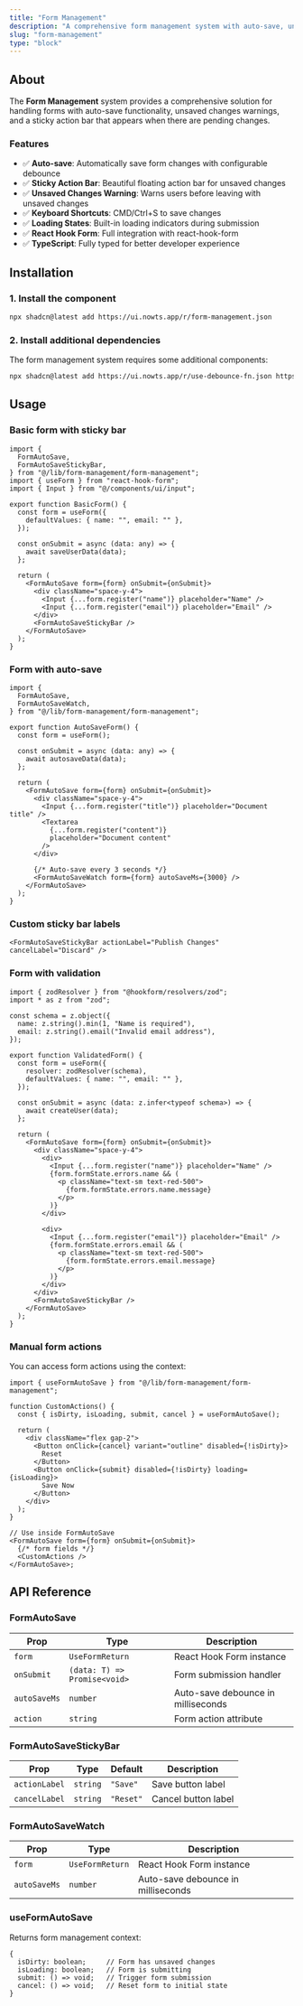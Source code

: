 ```yaml
---
title: "Form Management"
description: "A comprehensive form management system with auto-save, unsaved changes warning, and sticky action bar for enhanced UX."
slug: "form-management"
type: "block"
---
```


## About

The **Form Management** system provides a comprehensive solution for handling forms with auto-save functionality, unsaved changes warnings, and a sticky action bar that appears when there are pending changes.

### Features

- ✅ **Auto-save**: Automatically save form changes with configurable debounce
- ✅ **Sticky Action Bar**: Beautiful floating action bar for unsaved changes
- ✅ **Unsaved Changes Warning**: Warns users before leaving with unsaved changes
- ✅ **Keyboard Shortcuts**: CMD/Ctrl+S to save changes
- ✅ **Loading States**: Built-in loading indicators during submission
- ✅ **React Hook Form**: Full integration with react-hook-form
- ✅ **TypeScript**: Fully typed for better developer experience

## Installation

### 1. Install the component

```bash
npx shadcn@latest add https://ui.nowts.app/r/form-management.json
```

### 2. Install additional dependencies

The form management system requires some additional components:

```bash
npx shadcn@latest add https://ui.nowts.app/r/use-debounce-fn.json https://ui.nowts.app/r/use-warn-if-unsaved-changes.json https://ui.nowts.app/r/use-is-client.json https://ui.nowts.app/r/submit-button.json
```

## Usage

### Basic form with sticky bar

```tsx
import {
  FormAutoSave,
  FormAutoSaveStickyBar,
} from "@/lib/form-management/form-management";
import { useForm } from "react-hook-form";
import { Input } from "@/components/ui/input";

export function BasicForm() {
  const form = useForm({
    defaultValues: { name: "", email: "" },
  });

  const onSubmit = async (data: any) => {
    await saveUserData(data);
  };

  return (
    <FormAutoSave form={form} onSubmit={onSubmit}>
      <div className="space-y-4">
        <Input {...form.register("name")} placeholder="Name" />
        <Input {...form.register("email")} placeholder="Email" />
      </div>
      <FormAutoSaveStickyBar />
    </FormAutoSave>
  );
}
```

### Form with auto-save

```tsx
import {
  FormAutoSave,
  FormAutoSaveWatch,
} from "@/lib/form-management/form-management";

export function AutoSaveForm() {
  const form = useForm();

  const onSubmit = async (data: any) => {
    await autosaveData(data);
  };

  return (
    <FormAutoSave form={form} onSubmit={onSubmit}>
      <div className="space-y-4">
        <Input {...form.register("title")} placeholder="Document title" />
        <Textarea
          {...form.register("content")}
          placeholder="Document content"
        />
      </div>

      {/* Auto-save every 3 seconds */}
      <FormAutoSaveWatch form={form} autoSaveMs={3000} />
    </FormAutoSave>
  );
}
```

### Custom sticky bar labels

```tsx
<FormAutoSaveStickyBar actionLabel="Publish Changes" cancelLabel="Discard" />
```

### Form with validation

```tsx
import { zodResolver } from "@hookform/resolvers/zod";
import * as z from "zod";

const schema = z.object({
  name: z.string().min(1, "Name is required"),
  email: z.string().email("Invalid email address"),
});

export function ValidatedForm() {
  const form = useForm({
    resolver: zodResolver(schema),
    defaultValues: { name: "", email: "" },
  });

  const onSubmit = async (data: z.infer<typeof schema>) => {
    await createUser(data);
  };

  return (
    <FormAutoSave form={form} onSubmit={onSubmit}>
      <div className="space-y-4">
        <div>
          <Input {...form.register("name")} placeholder="Name" />
          {form.formState.errors.name && (
            <p className="text-sm text-red-500">
              {form.formState.errors.name.message}
            </p>
          )}
        </div>

        <div>
          <Input {...form.register("email")} placeholder="Email" />
          {form.formState.errors.email && (
            <p className="text-sm text-red-500">
              {form.formState.errors.email.message}
            </p>
          )}
        </div>
      </div>
      <FormAutoSaveStickyBar />
    </FormAutoSave>
  );
}
```

### Manual form actions

You can access form actions using the context:

```tsx
import { useFormAutoSave } from "@/lib/form-management/form-management";

function CustomActions() {
  const { isDirty, isLoading, submit, cancel } = useFormAutoSave();

  return (
    <div className="flex gap-2">
      <Button onClick={cancel} variant="outline" disabled={!isDirty}>
        Reset
      </Button>
      <Button onClick={submit} disabled={!isDirty} loading={isLoading}>
        Save Now
      </Button>
    </div>
  );
}

// Use inside FormAutoSave
<FormAutoSave form={form} onSubmit={onSubmit}>
  {/* form fields */}
  <CustomActions />
</FormAutoSave>;
```

## API Reference

### FormAutoSave

| Prop         | Type                         | Description                        |
| ------------ | ---------------------------- | ---------------------------------- |
| `form`       | `UseFormReturn`              | React Hook Form instance           |
| `onSubmit`   | `(data: T) => Promise<void>` | Form submission handler            |
| `autoSaveMs` | `number`                     | Auto-save debounce in milliseconds |
| `action`     | `string`                     | Form action attribute              |

### FormAutoSaveStickyBar

| Prop          | Type     | Default   | Description         |
| ------------- | -------- | --------- | ------------------- |
| `actionLabel` | `string` | `"Save"`  | Save button label   |
| `cancelLabel` | `string` | `"Reset"` | Cancel button label |

### FormAutoSaveWatch

| Prop         | Type            | Description                        |
| ------------ | --------------- | ---------------------------------- |
| `form`       | `UseFormReturn` | React Hook Form instance           |
| `autoSaveMs` | `number`        | Auto-save debounce in milliseconds |

### useFormAutoSave

Returns form management context:

```tsx
{
  isDirty: boolean;     // Form has unsaved changes
  isLoading: boolean;   // Form is submitting
  submit: () => void;   // Trigger form submission
  cancel: () => void;   // Reset form to initial state
}
```
